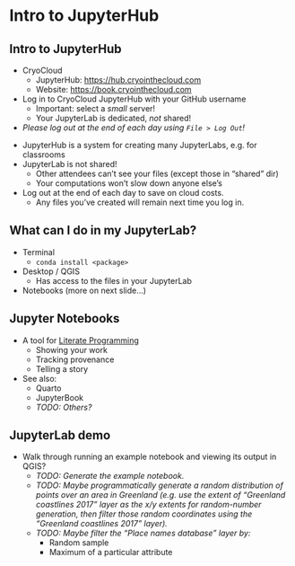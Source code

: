<!-- vim: set ft=markdown: -->

# Intro to JupyterHub

## Intro to JupyterHub

* CryoCloud
    * JupyterHub: <https://hub.cryointhecloud.com>
    * Website: <https://book.cryointhecloud.com>

* Log in to CryoCloud JupyterHub with your GitHub username
    * Important: select a _small_ server!
    * Your JupyterLab is dedicated, _not_ shared!

* _Please log out at the end of each day using `File > Log Out`!_

::: {.notes}
* JupyterHub is a system for creating many JupyterLabs, e.g. for classrooms
* JupyterLab is not shared!
    * Other attendees can't see your files (except those in "shared" dir)
    * Your computations won't slow down anyone else's
* Log out at the end of each day to save on cloud costs.
    * Any files you've created will remain next time you log in.
:::


## What can I do in my JupyterLab?

* Terminal
    * `conda install <package>`
* Desktop / QGIS
    * Has access to the files in your JupyterLab
* Notebooks (more on next slide...)


## Jupyter Notebooks

* A tool for [Literate Programming](https://en.wikipedia.org/wiki/Literate_programming)
    * Showing your work
    * Tracking provenance
    * Telling a story
* See also:
    * Quarto
    * JupyterBook
    * _TODO: Others?_


## JupyterLab demo

* Walk through running an example notebook and viewing its output in QGIS?
    * _TODO: Generate the example notebook._
    * _TODO: Maybe programmatically generate a random distribution of points over an
      area in Greenland (e.g. use the extent of "Greenland coastlines 2017" layer as the
      x/y extents for random-number generation, then filter those random coordinates
      using the "Greenland coastlines 2017" layer)._
    * _TODO: Maybe filter the "Place names database" layer by:_
        * Random sample
        * Maximum of a particular attribute
